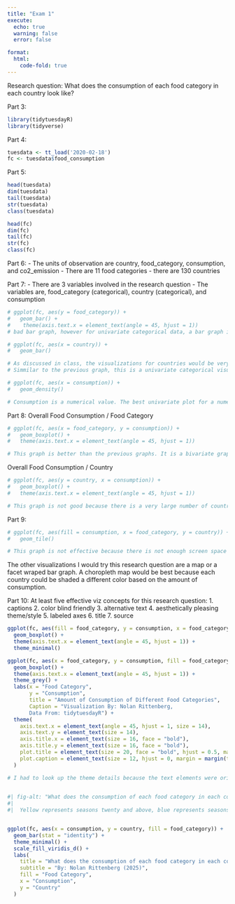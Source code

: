 ```yaml
---
title: "Exam 1"
execute:
  echo: true
  warning: false
  error: false

format: 
  html: 
    code-fold: true
---
```


Research question:
What does the consumption of each food category in each country look like?

Part 3:
```r
library(tidytuesdayR)
library(tidyverse)

```

Part 4:
```r
tuesdata <- tt_load('2020-02-18')
fc <- tuesdata$food_consumption
```


Part 5:
```r
head(tuesdata)
dim(tuesdata)
tail(tuesdata)
str(tuesdata)
class(tuesdata)
```

```r
head(fc)
dim(fc)
tail(fc)
str(fc)
class(fc)
```


Part 6:
- The units of observation are country, food_category, consumption, and co2_emission
- There are 11 food categories
- there are 130 countries


Part 7:
- There are 3 variables involved in the research question
- The variables are, food_category (categorical), country (categorical), and consumption

```r
# ggplot(fc, aes(y = food_category)) + 
#   geom_bar() + 
#    theme(axis.text.x = element_text(angle = 45, hjust = 1))
# bad bar graph, however for univariate categorical data, a bar graph is optimal. This graph shows that there is the same amount of every food category. 

```
```r
# ggplot(fc, aes(x = country)) + 
#   geom_bar()

# As discussed in class, the visualizations for countries would be very difficult to produce because of the very high number of countries in the dataset. 
# Simmilar to the previous graph, this is a univariate categorical visualization, so a bar graph would be best to use. 
```

```r
# ggplot(fc, aes(x = consumption)) + 
#   geom_density()

# Consumption is a numerical value. The best univariate plot for a numerical variable is a density graph or histogram. However, this graph does not tell a good story. 
```

Part 8:
Overall Food Consumption / Food Category
```r
# ggplot(fc, aes(x = food_category, y = consumption)) + 
#   geom_boxplot() + 
#   theme(axis.text.x = element_text(angle = 45, hjust = 1))

# This graph is better than the previous graphs. It is a bivariate graph with one categorical variable and one numberical variable. 
```

Overall Food Consumption / Country
```r
# ggplot(fc, aes(y = country, x = consumption)) + 
#   geom_boxplot() + 
#   theme(axis.text.x = element_text(angle = 45, hjust = 1))

# This graph is not good because there is a very large number of countries. This makes it almost impossible to interpret the graph. However, a boxplot is the optimal graph in this situation because the goal is to visualize a numerical variable and categorical variable in a bivariate visualization. If there was more space for the graph to occupy it would be more effective.
```

Part 9:
```r
# ggplot(fc, aes(fill = consumption, x = food_category, y = country)) + 
#   geom_tile()

# This graph is not effective because there is not enough screen space on the computer to fit all countries. 
```

The other visualizations I would try this research question are a map or a facet wraped bar graph. A choropleth map would be best because each country could be shaded a different color based on the amount of consumption. 


Part 10:
At least five effective viz concepts for this research question:
1. captions
2. color blind friendly
3. alternative text
4. aesthetically pleasing theme/style
5. labeled axes
6. title
7. source



```r

ggplot(fc, aes(fill = food_category, y = consumption, x = food_category)) + 
  geom_boxplot() + 
  theme(axis.text.x = element_text(angle = 45, hjust = 1)) + 
  theme_minimal()

```


```r
ggplot(fc, aes(x = food_category, y = consumption, fill = food_category)) + 
  geom_boxplot() + 
  theme(axis.text.x = element_text(angle = 45, hjust = 1)) + 
  theme_grey() + 
  labs(x = "Food Category", 
       y = "Consumption", 
       title = "Amount of Consumption of Different Food Categories",
       Caption = "Visualization By: Nolan Rittenberg, 
       Data From: tidytuesdayR") +
  theme(
    axis.text.x = element_text(angle = 45, hjust = 1, size = 14), 
    axis.text.y = element_text(size = 14),  
    axis.title.x = element_text(size = 16, face = "bold"), 
    axis.title.y = element_text(size = 16, face = "bold"),  
    plot.title = element_text(size = 20, face = "bold", hjust = 0.5, margin = margin(b = 15)),  
    plot.caption = element_text(size = 12, hjust = 0, margin = margin(t = 10)) 
  )

# I had to look up the theme details because the text elements were originally too small. 
  
```


```r
#| fig-alt: "What does the consumption of each food category in each country look like? The x-axis represents consumption, the y axis represents country, and the color represents the food category. Yellow represents wheat and wheat products, very light green represents soybeans, light green represents rice, green represents poultry, dark green represents pork, teal represents nuts inc. peanut butter, dark teal represents milk inc. cheese, very dark teal represents lamb and goat, dark blue represents fish, purple represents eggs, and dark purple represents beef. 
#| 
#|  Yellow represents seasons twenty and above, blue represents seasons eleven to twenty, and purple represents seasons ten and below. This graph was created in 2025 by Nolan Rittenberg"


ggplot(fc, aes(x = consumption, y = country, fill = food_category)) + 
  geom_bar(stat = "identity") + 
  theme_minimal() + 
  scale_fill_viridis_d() +
  labs(
    title = "What does the consumption of each food category in each country look like?",
    subtitle = "By: Nolan Rittenberg (2025)",
    fill = "Food Category", 
    x = "Consumption",
    y = "Country"
  )
   


```




